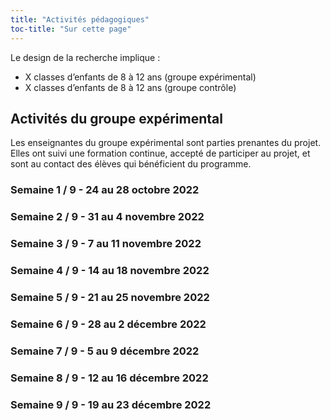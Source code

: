 ```yaml
---
title: "Activités pédagogiques"
toc-title: "Sur cette page"
---
```


Le design de la recherche implique : 

- X classes d'enfants de 8 à 12 ans (groupe expérimental)
- X classes d'enfants de 8 à 12 ans (groupe contrôle)

## Activités du groupe expérimental

Les enseignantes du groupe expérimental sont parties prenantes du projet. Elles ont suivi une formation continue, accepté de participer au projet, et sont au contact des élèves qui bénéficient du programme.

### Semaine 1 / 9 - 24 au 28 octobre 2022

### Semaine 2 / 9 - 31 au 4 novembre 2022

### Semaine 3 / 9 - 7 au 11 novembre 2022

### Semaine 4 / 9 - 14 au 18 novembre 2022

### Semaine 5 / 9 - 21 au 25 novembre 2022

### Semaine 6 / 9 - 28 au 2 décembre 2022

### Semaine 7 / 9 - 5 au 9 décembre 2022

### Semaine 8 / 9 - 12 au 16 décembre 2022

### Semaine 9 / 9 - 19 au 23 décembre 2022

